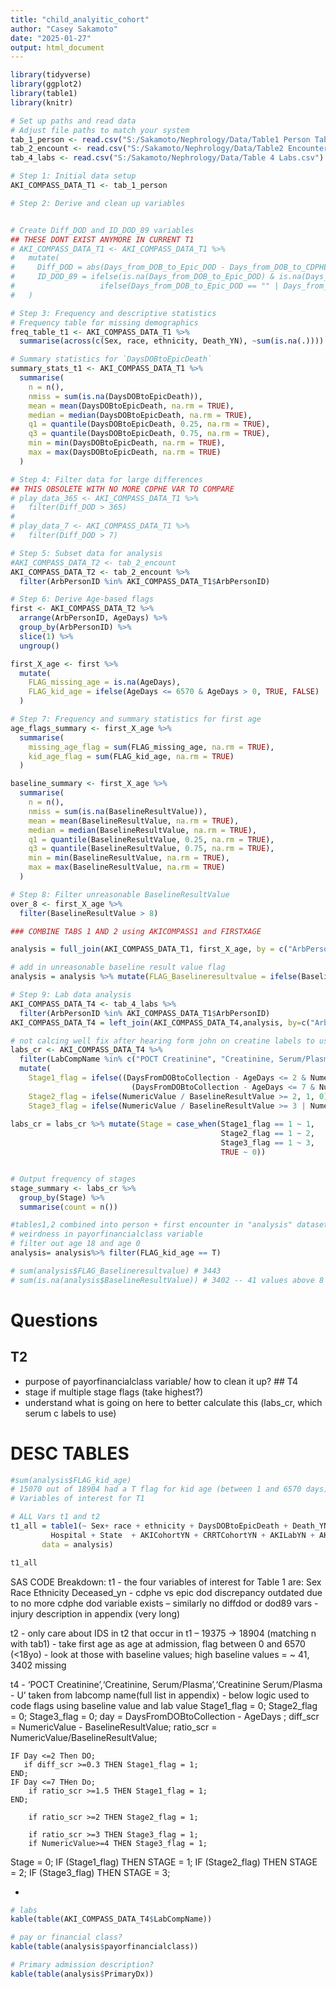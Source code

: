 ```yaml
---
title: "child_analyitic_cohort"
author: "Casey Sakamoto"
date: "2025-01-27"
output: html_document
---
```


```r
library(tidyverse)
library(ggplot2)
library(table1)
library(knitr)

# Set up paths and read data
# Adjust file paths to match your system
tab_1_person <- read.csv("S:/Sakamoto/Nephrology/Data/Table1 Person Table.csv")
tab_2_encount <- read.csv("S:/Sakamoto/Nephrology/Data/Table2 Encounter Table.csv")
tab_4_labs <- read.csv("S:/Sakamoto/Nephrology/Data/Table 4 Labs.csv")

```

```r
# Step 1: Initial data setup
AKI_COMPASS_DATA_T1 <- tab_1_person

# Step 2: Derive and clean up variables


# Create Diff_DOD and ID_DOD_89 variables
## THESE DONT EXIST ANYMORE IN CURRENT T1
# AKI_COMPASS_DATA_T1 <- AKI_COMPASS_DATA_T1 %>%
#   mutate(
#     Diff_DOD = abs(Days_from_DOB_to_Epic_DOD - Days_from_DOB_to_CDPHE_DOD),
#     ID_DOD_89 = ifelse(is.na(Days_from_DOB_to_Epic_DOD) & is.na(Days_from_DOB_to_CDPHE_DOD), NA,
#                   ifelse(Days_from_DOB_to_Epic_DOD == "" | Days_from_DOB_to_CDPHE_DOD == "", 1, 0))
#   )

# Step 3: Frequency and descriptive statistics
# Frequency table for missing demographics
freq_table_t1 <- AKI_COMPASS_DATA_T1 %>%
  summarise(across(c(Sex, race, ethnicity, Death_YN), ~sum(is.na(.)))) # none missing 

# Summary statistics for `DaysDOBtoEpicDeath`
summary_stats_t1 <- AKI_COMPASS_DATA_T1 %>%
  summarise(
    n = n(),
    nmiss = sum(is.na(DaysDOBtoEpicDeath)),
    mean = mean(DaysDOBtoEpicDeath, na.rm = TRUE),
    median = median(DaysDOBtoEpicDeath, na.rm = TRUE),
    q1 = quantile(DaysDOBtoEpicDeath, 0.25, na.rm = TRUE),
    q3 = quantile(DaysDOBtoEpicDeath, 0.75, na.rm = TRUE),
    min = min(DaysDOBtoEpicDeath, na.rm = TRUE),
    max = max(DaysDOBtoEpicDeath, na.rm = TRUE)
  )

# Step 4: Filter data for large differences
## THIS OBSOLETE WITH NO MORE CDPHE VAR TO COMPARE
# play_data_365 <- AKI_COMPASS_DATA_T1 %>%
#   filter(Diff_DOD > 365)
# 
# play_data_7 <- AKI_COMPASS_DATA_T1 %>%
#   filter(Diff_DOD > 7)

# Step 5: Subset data for analysis
#AKI_COMPASS_DATA_T2 <- tab_2_encount
AKI_COMPASS_DATA_T2 <- tab_2_encount %>%
  filter(ArbPersonID %in% AKI_COMPASS_DATA_T1$ArbPersonID)

# Step 6: Derive Age-based flags
first <- AKI_COMPASS_DATA_T2 %>%
  arrange(ArbPersonID, AgeDays) %>%
  group_by(ArbPersonID) %>%
  slice(1) %>%
  ungroup()

first_X_age <- first %>%
  mutate(
    FLAG_missing_age = is.na(AgeDays),
    FLAG_kid_age = ifelse(AgeDays <= 6570 & AgeDays > 0, TRUE, FALSE)
  )

# Step 7: Frequency and summary statistics for first age
age_flags_summary <- first_X_age %>%
  summarise(
    missing_age_flag = sum(FLAG_missing_age, na.rm = TRUE),
    kid_age_flag = sum(FLAG_kid_age, na.rm = TRUE)
  )

baseline_summary <- first_X_age %>%
  summarise(
    n = n(),
    nmiss = sum(is.na(BaselineResultValue)),
    mean = mean(BaselineResultValue, na.rm = TRUE),
    median = median(BaselineResultValue, na.rm = TRUE),
    q1 = quantile(BaselineResultValue, 0.25, na.rm = TRUE),
    q3 = quantile(BaselineResultValue, 0.75, na.rm = TRUE),
    min = min(BaselineResultValue, na.rm = TRUE),
    max = max(BaselineResultValue, na.rm = TRUE)
  )

# Step 8: Filter unreasonable BaselineResultValue
over_8 <- first_X_age %>%
  filter(BaselineResultValue > 8)

### COMBINE TABS 1 AND 2 using AKICOMPASS1 and FIRSTXAGE

analysis = full_join(AKI_COMPASS_DATA_T1, first_X_age, by = c("ArbPersonID"))

# add in unreasonable baseline result value flag
analysis = analysis %>% mutate(FLAG_Baselineresultvalue = ifelse(BaselineResultValue > 8 | is.na(BaselineResultValue), TRUE, FALSE))

# Step 9: Lab data analysis
AKI_COMPASS_DATA_T4 <- tab_4_labs %>%
  filter(ArbPersonID %in% AKI_COMPASS_DATA_T1$ArbPersonID)
AKI_COMPASS_DATA_T4 = left_join(AKI_COMPASS_DATA_T4,analysis, by=c("ArbPersonID"))

# not calcing well fix after hearing form john on creatine labels to use and how to stage
labs_cr <- AKI_COMPASS_DATA_T4 %>%
  filter(LabCompName %in% c("POCT Creatinine", "Creatinine, Serum/Plasma", "Creatinine Serum/Plasma - U")) %>%
  mutate(
    Stage1_flag = ifelse((DaysFromDOBtoCollection - AgeDays <= 2 & NumericValue - BaselineResultValue >= 0.3) |
                           (DaysFromDOBtoCollection - AgeDays <= 7 & NumericValue / BaselineResultValue >= 1.5), 1, 0),
    Stage2_flag = ifelse(NumericValue / BaselineResultValue >= 2, 1, 0),
    Stage3_flag = ifelse(NumericValue / BaselineResultValue >= 3 | NumericValue >= 4, 1, 0))
    
labs_cr = labs_cr %>% mutate(Stage = case_when(Stage1_flag == 1 ~ 1,
                                               Stage2_flag == 1 ~ 2,
                                               Stage3_flag == 1 ~ 3,
                                               TRUE ~ 0))


# Output frequency of stages
stage_summary <- labs_cr %>%
  group_by(Stage) %>%
  summarise(count = n())

#tables1,2 combined into person + first encounter in "analysis" dataset
# weirdness in payorfinancialclass variable
# filter out age 18 and age 0
analysis= analysis%>% filter(FLAG_kid_age == T)

# sum(analysis$FLAG_Baselineresultvalue) # 3443
# sum(is.na(analysis$BaselineResultValue)) # 3402 -- 41 values above 8

```

# Questions

## T2
- purpose of payorfinancialclass variable/ how to clean it up?
## T4
- stage if multiple stage flags (take highest?)
- understand what is going on here to better calculate this (labs_cr, which serum c labels to use)


# DESC TABLES

```r

#sum(analysis$FLAG_kid_age)
# 15070 out of 18904 had a T flag for kid age (between 1 and 6570 days)
# Variables of interest for T1

# ALL Vars t1 and t2
t1_all = table1(~ Sex+ race + ethnicity + DaysDOBtoEpicDeath + Death_YN + AgeDays +
         Hospital + State  + AKICohortYN + CRRTCohortYN + AKILabYN + AKIDxYN + BaselineResultValue, 
       data = analysis)

t1_all

```

SAS CODE Breakdown:
t1
- the four variables of interest for Table 1 are:
                Sex
                Race
                Ethnicity
                Deceased_yn
- cdphe vs epic dod discrepancy outdated due to no more cdphe dod variable exists
-- similarly no diffdod or dod89 vars
- injury description in appendix (very long)

t2
- only care about IDS in t2 that occur in t1 -- 19375 -> 18904 (matching n with tab1)
- take first age as age at admission, flag between 0 and 6570 (<18yo)
- look at those with baseline values; high baseline values = ~ 41, 3402 missing

t4
- 'POCT Creatinine','Creatinine, Serum/Plasma','Creatinine Serum/Plasma - U' taken from labcomp name(full list in appendix)
- below logic used to code flags using baseline value and lab value
  Stage1_flag = 0;
	Stage2_flag = 0;
	Stage3_flag = 0;
	day = DaysFromDOBtoCollection - AgeDays ;
	diff_scr = NumericValue - BaselineResultValue;
	ratio_scr = NumericValue/BaselineResultValue;

	IF Day <=2 Then DO;
	   if diff_scr >=0.3 THEN Stage1_flag = 1;
	END;
	IF Day <=7 THen Do;
		if ratio_scr >=1.5 THEN Stage1_flag = 1;
	END;

		if ratio_scr >=2 THEN Stage2_flag = 1;

		if ratio_scr >=3 THEN Stage3_flag = 1;
		if NumericValue>=4 THEN Stage3_flag = 1;

Stage = 0;
IF (Stage1_flag) THEN STAGE = 1;
IF (Stage2_flag) THEN STAGE = 2;
IF (Stage3_flag) THEN STAGE = 3;

- 


```r
# labs
kable(table(AKI_COMPASS_DATA_T4$LabCompName))

# pay or financial class?
kable(table(analysis$payorfinancialclass))

# Primary admission description?
kable(table(analysis$PrimaryDx))


```